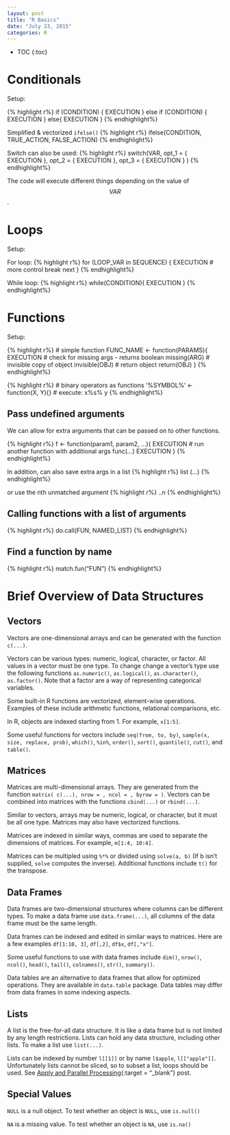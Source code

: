```yaml
---
layout: post
title: "R Basics"
date: "July 23, 2015"
categories: R
---
```


* TOC
{:toc}

# Conditionals
Setup:

{% highlight r%}
if (CONDITION) {
  EXECUTION
} else if (CONDITION) {
  EXECUTION
} else{
  EXECUTION
}
{% endhighlight%}

Simplified & vectorized `ifelse()`
{% highlight r%}
ifelse(CONDITION, TRUE_ACTION, FALSE_ACTION)
{% endhighlight%}

Switch can also be used:
{% highlight r%}
switch(VAR,
  opt_1 = {
    EXECUTION
  }, 
  opt_2 = {
    EXECUTION
  },
  opt_3 = {
    EXECUTION
  }
)
{% endhighlight%}

The code will execute different things depending on the value of $$VAR$$.

# Loops
Setup:

For loop:
{% highlight r%}
for (LOOP_VAR in SEQUENCE) {
  EXECUTION
  # more control
  break
  next
}
{% endhighlight%}

While loop:
{% highlight r%}
while(CONDITION){
  EXECUTION
}
{% endhighlight%}

# Functions
Setup:

{% highlight r%}
# simple function
FUNC_NAME <- function(PARAMS){
  EXECUTION
  # check for missing args - returns boolean
  missing(ARG)
  # invisible copy of object
  invisible(OBJ)
  # return object
  return(OBJ)
}
{% endhighlight%}

{% highlight r%}
# binary operators as functions
'%SYMBOL%' <- function(X, Y){}
# execute: x%s% y
{% endhighlight%}

## Pass undefined arguments 
We can allow for extra arguments that can be passed on to other functions. 

{% highlight r%}
f <- function(param1, param2, ...){
  EXECUTION
  # run another function with additional args
  func(...)
  EXECUTION
}
{% endhighlight%}

In addition, can also save extra args in a list
{% highlight r%}
list (...)
{% endhighlight%}

or use the nth unmatched argument
{% highlight r%}
..n
{% endhighlight%}

## Calling functions with a list of arguments
{% highlight r%}
do.call(FUN, NAMED_LIST)
{% endhighlight%}

## Find a function by name
{% highlight r%}
match.fun("FUN")
{% endhighlight%}

# Brief Overview of Data Structures

## Vectors
Vectors are one-dimensional arrays and can be generated with the function `c(...)`. 

Vectors can be various types: numeric, logical, character, or factor. All values in a vector must be one type. To change change a vector's type use the following functions `as.numeric()`, `as.logical()`, `as.character()`, `as.factor()`. Note that a factor are a way of representing categorical variables.

Some built-in R functions are vectorized, element-wise operations. Examples of these include arithmetic functions, relational comparisons, etc.

In R, objects are indexed starting from 1. For example, `x[1:5]`.

Some useful functions for vectors include `seq(from, to, by)`, `sample(x, size, replace, prob)`, `which()`, `%in%`, `order()`, `sort()`, `quantile()`, `cut()`, and `table()`.

## Matrices
Matrices are multi-dimensional arrays. They are generated from the function `matrix( c(...), nrow = , ncol = , byrow = )`. Vectors can be combined into matrices with the functions `cbind(...)` or `rbind(...)`.

Similar to vectors, arrays may be numeric, logical, or character, but it must be all one type. Matrices may also have vectorized functions. 

Matrices are indexed in similar ways, commas are used to separate the dimensions of matrices. For example, `m[1:4, 10:4]`.

Matrices can be multipled using `%*%` or divided using `solve(a, b)` (If b isn't supplied, `solve` computes the inverse). Additional functions include `t()` for the transpose.

## Data Frames
Data frames are two-dimensional structures where columns can be different types. To make a data frame use `data.frame(...)`, all columns of the data frame must be the same length. 

Data frames can be indexed and edited in similar ways to matrices. Here are a few examples `df[1:10, 3]`, `df[,2]`, `df$x`, `df[,"x"]`. 

Some useful functions to use with data frames include `dim()`, `nrow()`, `ncol()`, `head()`, `tail()`, `colnames()`, `str()`, `summary()`.

Data tables are an alternative to data frames that allow for optimized operations. They are available in `data.table` package. Data tables may differ from data frames in some indexing aspects.

## Lists
A list is the free-for-all data structure. It is like a data frame but is not limited by any length restrictions. Lists can hold any data structure, including other lists. To make a list use `list(...)`. 

Lists can be indexed by number `l[[1]]` or by name `l$apple`, `l[["apple"]]`. Unfortunately lists cannot be sliced, so to subset a list, loops should be used. See [Apply and Parallel Processing][apply_post]{:target = "_blank"} post.

## Special Values

`NULL` is a null object. To test whether an object is `NULL`, use `is.null()`

`NA` is a missing value. To test whether an object is `NA`, use `is.na()`


[apply_post]: http://jnguyen92.github.io/nhuyhoa//2015/10/Apply-Parallel-Processing.html